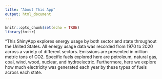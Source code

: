```yaml
---
title: "About This App"
output: html_document
---
```


```r
knitr::opts_chunk$set(echo = TRUE)
library(knitr)
```

 "This ShinyApp explores energy usage by both sector and state throughout the United States. All energy usage data was recorded from 1970 to 2020 across a variety of different sectors. Emissions are presented in million metric tons of CO2. Specific fuels explored here are petroleum, natural gas, coal, wind, wood, nuclear, and hydroelectric. Furthermore, here we explore how much electricity was generated each year by these types of fuels across each state.